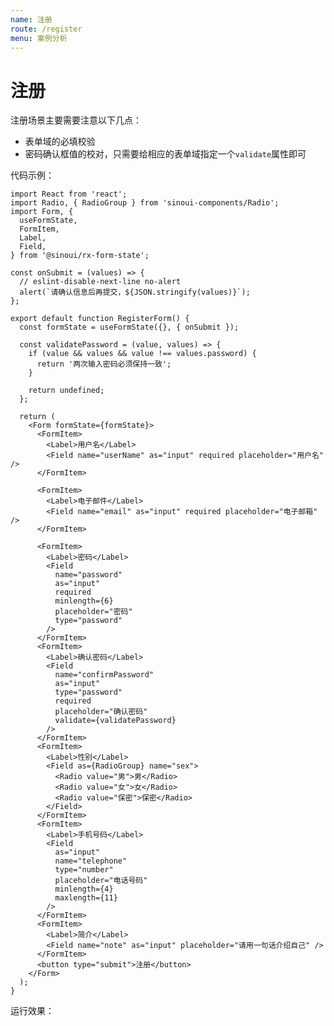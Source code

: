 ```yaml
---
name: 注册
route: /register
menu: 案例分析
---
```



# 注册

注册场景主要需要注意以下几点：

- 表单域的必填校验
- 密码确认框值的校对，只需要给相应的表单域指定一个`validate`属性即可

代码示例：

```tsx
import React from 'react';
import Radio, { RadioGroup } from 'sinoui-components/Radio';
import Form, {
  useFormState,
  FormItem,
  Label,
  Field,
} from '@sinoui/rx-form-state';

const onSubmit = (values) => {
  // eslint-disable-next-line no-alert
  alert(`请确认信息后再提交，${JSON.stringify(values)}`);
};

export default function RegisterForm() {
  const formState = useFormState({}, { onSubmit });

  const validatePassword = (value, values) => {
    if (value && values && value !== values.password) {
      return '两次输入密码必须保持一致';
    }

    return undefined;
  };

  return (
    <Form formState={formState}>
      <FormItem>
        <Label>用户名</Label>
        <Field name="userName" as="input" required placeholder="用户名" />
      </FormItem>

      <FormItem>
        <Label>电子邮件</Label>
        <Field name="email" as="input" required placeholder="电子邮箱" />
      </FormItem>

      <FormItem>
        <Label>密码</Label>
        <Field
          name="password"
          as="input"
          required
          minlength={6}
          placeholder="密码"
          type="password"
        />
      </FormItem>
      <FormItem>
        <Label>确认密码</Label>
        <Field
          name="confirmPassword"
          as="input"
          type="password"
          required
          placeholder="确认密码"
          validate={validatePassword}
        />
      </FormItem>
      <FormItem>
        <Label>性别</Label>
        <Field as={RadioGroup} name="sex">
          <Radio value="男">男</Radio>
          <Radio value="女">女</Radio>
          <Radio value="保密">保密</Radio>
        </Field>
      </FormItem>
      <FormItem>
        <Label>手机号码</Label>
        <Field
          as="input"
          name="telephone"
          type="number"
          placeholder="电话号码"
          minlength={4}
          maxlength={11}
        />
      </FormItem>
      <FormItem>
        <Label>简介</Label>
        <Field name="note" as="input" placeholder="请用一句话介绍自己" />
      </FormItem>
      <button type="submit">注册</button>
    </Form>
  );
}
```

运行效果：

<Playground>
  <RegisterForm />
</Playground>
